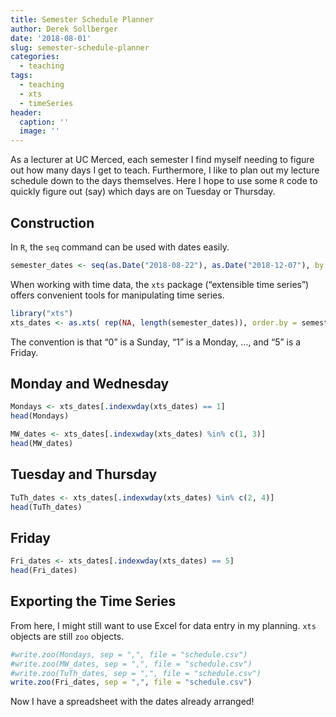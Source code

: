 ```yaml
---
title: Semester Schedule Planner
author: Derek Sollberger
date: '2018-08-01'
slug: semester-schedule-planner
categories:
  - teaching
tags:
  - teaching
  - xts
  - timeSeries
header:
  caption: ''
  image: ''
---
```


As a lecturer at UC Merced, each semester I find myself needing to figure out how many days I get to teach.  Furthermore, I like to plan out my lecture schedule down to the days themselves.  Here I hope to use some `R` code to quickly figure out (say) which days are on Tuesday or Thursday.

## Construction

In `R`, the `seq` command can be used with dates easily.

```r
semester_dates <- seq(as.Date("2018-08-22"), as.Date("2018-12-07"), by = "days")
```

When working with time data, the `xts` package ("extensible time series") offers convenient tools for manipulating time series.

```r
library("xts")
xts_dates <- as.xts( rep(NA, length(semester_dates)), order.by = semester_dates)
```

The convention is that "0" is a Sunday, "1" is a Monday, ..., and "5" is a Friday.

## Monday and Wednesday

```r
Mondays <- xts_dates[.indexwday(xts_dates) == 1]
head(Mondays)

MW_dates <- xts_dates[.indexwday(xts_dates) %in% c(1, 3)]
head(MW_dates)
```

## Tuesday and Thursday

```r
TuTh_dates <- xts_dates[.indexwday(xts_dates) %in% c(2, 4)]
head(TuTh_dates)
```

## Friday

```r
Fri_dates <- xts_dates[.indexwday(xts_dates) == 5]
head(Fri_dates)
```

## Exporting the Time Series

From here, I might still want to use Excel for data entry in my planning.  `xts` objects are still `zoo` objects.

```r
#write.zoo(Mondays, sep = ",", file = "schedule.csv")
#write.zoo(MW_dates, sep = ",", file = "schedule.csv")
#write.zoo(TuTh_dates, sep = ",", file = "schedule.csv")
write.zoo(Fri_dates, sep = ",", file = "schedule.csv")
```

Now I have a spreadsheet with the dates already arranged!